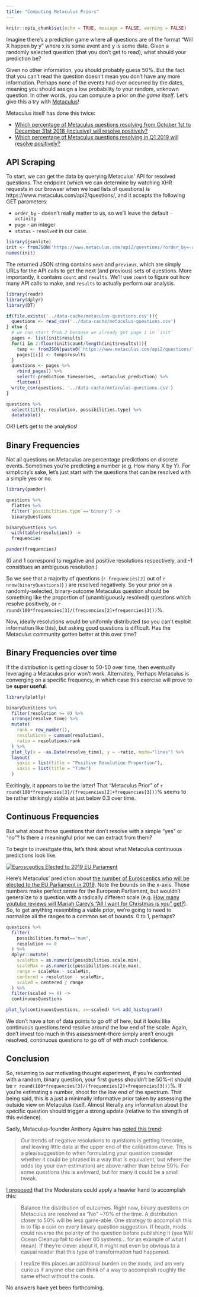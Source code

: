 ```yaml
---
title: "Computing Metaculus Priors"
---
```


```r
knitr::opts_chunk$set(echo = TRUE, message = FALSE, warning = FALSE)
```

Imagine there's a prediction game where all questions are of the format "Will X happen by y" where x is some event and y is some date. Given a randomly selected question (that you don't get to read), what should your prediction be?

Given no other information, you should probably guess 50%. But the fact that you can't read the question doesn't mean you don't have any more information. Perhaps none of the events had ever occurred by the dates, meaning you should assign a low probability to your random, unknown question. In other words, you can compute a prior *on the game itself*. Let's give this a try with [Metaculus](https://www.metaculus.com/)!

Metaculus itself has done this twice:

* [Which percentage of Metaculus questions resolving from October 1st to December 31st 2018 (inclusive) will resolve positively? ](https://www.metaculus.com/questions/1475/which-percentage-of-metaculus-questions-resolving-from-october-1st-to-december-31st-2018-inclusive-will-resolve-positively/)
* [Which percentage of Metaculus questions resolving in Q1 2019 will resolve positively?](https://www.metaculus.com/questions/1490/which-percentage-of-metaculus-questions-resolving-in-q1-2019-will-resolve-positively/)

## API Scraping

To start, we can get the data by querying Metaculus' API for resolved questions. The endpoint (which we can determine by watching XHR requests in our browser when we load lists of questions) is https://www.metaculus.com/api2/questions/, and it accepts the following GET parameters:

* `order_by` - doesn't really matter to us, so we'll leave the default `-activity`
* `page` - an integer
* `status` - `resolved` in our case.

```r
library(jsonlite)
init <- fromJSON('https://www.metaculus.com/api2/questions/?order_by=-activity&page=1&status=resolved')
names(init)
```

The returned JSON string contains `next` and `previous`, which are simply URLs for the API calls to get the next (and previous) sets of questions. More importantly, it contains `count` and `results`. We'll use `count` to figure out how many API calls to make, and `results` to actually perform our analysis.


```r
library(readr)
library(dplyr)
library(DT)

if(file.exists('../data-cache/metaculus-questions.csv')){
  questions <- read_csv('../data-cache/metaculus-questions.csv')
} else {
  # we can start from 2 because we already got page 1 in `init`
  pages <- list(init$results)
  for(i in 2:floor(init$count/length(init$results))){
    temp <- fromJSON(paste0('https://www.metaculus.com/api2/questions/?order_by=-activity&page=',i,'&status=resolved'))
    pages[[i]] <- temp$results
  }
  questions <- pages %>%
    rbind_pages() %>%
    select(-prediction_timeseries, -metaculus_prediction) %>%
    flatten()
  write_csv(questions, '../data-cache/metaculus-questions.csv')
}

questions %>%
  select(title, resolution, possibilities.type) %>%
  datatable()
```

OK! Let's get to the analytics!

## Binary Frequencies

Not all questions on Metaculus are percentage predictions on discrete events. Sometimes you're predicting a number (e.g. How many X by Y). For simplicity's sake, let's just start with the questions that can be resolved with a simple yes or no.

```r
library(pander)

questions %>%
  flatten %>%
  filter(`possibilities.type`=='binary') ->
  binaryQuestions

binaryQuestions %>%
  with(table(resolution)) ->
  frequencies

pander(frequencies)
```

(0 and 1 correspond to negative and positive resolutions respectively, and -1 consititues an ambiguous resolution.)

So we see that a majority of questions (`r frequencies[2]` out of `r nrow(binaryQuestions)`) ) are resolved negatively. So your prior on a randomly-selected, binary-outcome Metaculus question should be something like the proportion of (unambiguously resolved) questions which resolve positively, or `r round(100*frequencies[3]/(frequencies[2]+frequencies[3]))`%.

Now, ideally resolutions would be uniformly distributed (so you can't exploit information like this), but asking good questions is difficult. Has the Metaculus community gotten better at this over time?

## Binary Frequencies over time

If the distribution is getting closer to 50-50 over time, then eventually leveraging a Metaculus prior won't work. Alternately, Perhaps Metaculus is converging on a specific frequency, in which case this exercise will prove to be **super useful**.

```r
library(plotly)

binaryQuestions %>%
  filter(resolution >= 0) %>%
  arrange(resolve_time) %>%
  mutate(
    rank = row_number(),
    resolutions = cumsum(resolution),
    ratio = resolutions/rank
  ) %>%
  plot_ly(x = ~as.Date(resolve_time), y = ~ratio, mode="lines") %>%
  layout(
    yaxis = list(title = "Positive Resolution Proportion"),
    xaxis = list(title = "Time")
  )
```

Excitingly, it appears to be the latter! That "Metaculus Prior" of `r round(100*frequencies[3]/(frequencies[2]+frequencies[3]))`% seems to be rather strikingly stable at just below 0.3 over time.

## Continuous Frequencies

But what about those questions that don't resolve with a simple "yes" or "no"? Is there a meaningful prior we can extract from them?

To begin to invesitgate this, let's think about what Metaculus continuous predictions look like.

[![Eurosceptics Elected to 2019 EU Pariament](https://aaboyles.github.io/Essays/imgs/EuroscepticsInEUParliament2019.PNG)](https://www.metaculus.com/questions/1510/how-many-seats-will-the-various-eurosceptic-groups-collectively-achieve-for-the-eu-parliament-election-2019/)

Here's Metaculus' prediction about [the number of Eurosceptics who will be elected to the EU Parliament in 2019](https://www.metaculus.com/questions/1510/how-many-seats-will-the-various-eurosceptic-groups-collectively-achieve-for-the-eu-parliament-election-2019/). Note the bounds on the x-axis. Those numbers make perfect sense for the European Parliament, but wouldn't generalize to a question with a radically different scale (e.g. [How many youtube reviews will Mariah Carey's "All I want for Christmas is you" get?](https://www.metaculus.com/questions/1606/how-many-youtube-views-will-all-i-want-for-christmas-is-you-have-on-january-6th-2019/)). So, to get anything resembling a viable prior, we're going to need to normalize all the ranges to a common set of bounds. 0 to 1, perhaps?

```r
questions %>%
  filter(
    possibilities.format=="num",
    resolution >= 0
  ) %>%
  dplyr::mutate(
    scaleMin = as.numeric(possibilities.scale.min),
    scaleMax = as.numeric(possibilities.scale.max),
    range = scaleMax - scaleMin,
    centered = resolution - scaleMin,
    scaled = centered / range
  ) %>%
  filter(scaled >= 0) ->
  continuousQuestions

plot_ly(continuousQuestions, x=~scaled) %>% add_histogram()
```

We don't have a ton of data points to go off of here, but it looks like continuous questions tend resolve around the low end of the scale. Again, don't invest too much in this assessment--there simply aren't enough resolved, continuous questions to go off of with much confidence.

## Conclusion

So, returning to our motivating thought experiment, if you're confronted with a random, binary question, your first guess shouldn't be 50%--it should be `r round(100*frequencies[3]/(frequencies[2]+frequencies[3]))`%. If you're estimating a number, shoot for the low end of the spectrum. That being said, this is a just a minimally informative prior taken by assessing the outside view on Metaculus itself. Almost literally any information about the specific question should trigger a strong update (relative to the strength of this evidence).

Sadly, Metaculus-founder Anthony Aguirre has [noted this trend](https://www.metaculus.com/questions/935/discussion-topic-what-features-should-metaculus-add-may-2018-edition/#comment-6564):

> Our trends of negative resolutions to questions is getting tiresome, and leaving little data at the upper end of the calibration curve. This is a plea/suggestion to when formulating your question consider whether it could be phrased in a way that is equivalent, but where the odds (by your own estimation) are above rather than below 50%. For some questions this is awkward, but for many it could be a small tweak.

[I proposed](https://www.metaculus.com/questions/935/discussion-topic-what-features-should-metaculus-add-may-2018-edition/#comment-18007) that the Moderators could apply a heavier hand to accomplish this:

> Balance the distribution of outcomes. Right now, binary questions on Metaculus are resolved as "No" ~70% of the time. A distribution closer to 50% will be less game-able. One strategy to accomplish this is to flip a coin on every binary question suggestion. If heads, mods could reverse the polarity of the question before publishing it (see Will Ocean Cleanup fail to deliver 60 systems... for an example of what I mean). If they're clever about it, it might not even be obvious to a casual reader that this type of transformation had happened.

> I realize this places an additional burden on the mods, and am very curious if anyone else can think of a way to accomplish roughly the same effect without the costs.

No answers have yet been forthcoming.